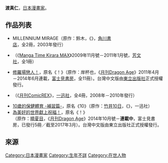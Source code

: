 {{multiple issues|
{{Notability Unreferenced|time=2016-11-08T16:50:47+00:00}}
{{refimprove|time=2016-11-08T16:50:47+00:00}}
{{primarysources|time=2016-11-08T16:50:47+00:00}}
}}
{{japanese|japanese=渡 真仁|kana=わたり まさひと|romaji=Watari Masahito}}
{{漫畫}}
'''渡真仁'''，[[日本|日本]][[漫畫家|漫畫家]]。

== 作品列表 ==
* {{lang|ja|みれみら}} MILLENNIUM MIRAGE（原作：{{lang|ja|バーガー}}鈴木，《{{link-ja|月刊Dragon Jr.|月刊ドラゴンジュニア}}》，[[角川書店|角川書店]]，全2冊，2003年發行）
* {{lang|ja|{{link-ja|はる×どり|はる×どり}}}}（《[[Manga_Time_Kirara_MAX|Manga Time Kirara MAX]]》2009年11月號－2011年1月號，[[芳文社|芳文社]]，全1冊）
* [[修羅場戀人！|修羅場戀人！]]，原名《{{lang|ja|しゅらばら}}！》（原作：岸杯也，《[[月刊Dragon_Age|月刊Dragon Age]]》2011年4月－2014年6月連載，[[富士見書房|富士見書房]]，全11冊）。台灣中文版由[[東立出版社|東立出版社]]正式授權發行。
* {{lang|ja|ツキとおたから}}（《[[Comic_REX|月刊ComicREX]]》，[[一迅社|一迅社]]，全4冊，2008年－2010年發行）
* [[10歲的保健體育|10歲的保健體育 -補習篇-]]，原名《10{{lang|ja|歳の保健体育 -補習編-}}》（原作：[[竹井10日|竹井10日]]，《{{link-ja|漫畫4格KINGS Palette#漫畫4格KINGS Palette online|まんが4コマぱれっと#まんが4コマぱれっとonline|漫畫4格KINGS Palette online}}》，一迅社）
* [[為美好的世界獻上祝福！|為美好的世界獻上祝福！]]，原名《{{lang|ja|この素晴らしい世界に祝福を}}！》<br />（原作：[[曉夏目|曉夏目]]，《[[月刊Dragon_Age|月刊Dragon Age]]》2014年10月號－'''連載中'''，富士見書房，已發行5冊／截至2017年3月）。台灣中文版由東立出版社正式授權發行。

== 來源 ==
{{reflist}}

{{Manga-artist-stub}}
{{DEFAULTSORT:Watari Masahito}}
[[Category:日本漫畫家|Category:日本漫畫家]]
[[Category:生年不詳|Category:生年不詳]]
[[Category:在世人物|Category:在世人物]]